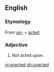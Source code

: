 ==English==

===Etymology===
From [[un-]] + [[acted]].

===Adjective===
{{en-adj|-}}

#Not acted upon.

[[vi:unacted]]
[[zh:unacted]]